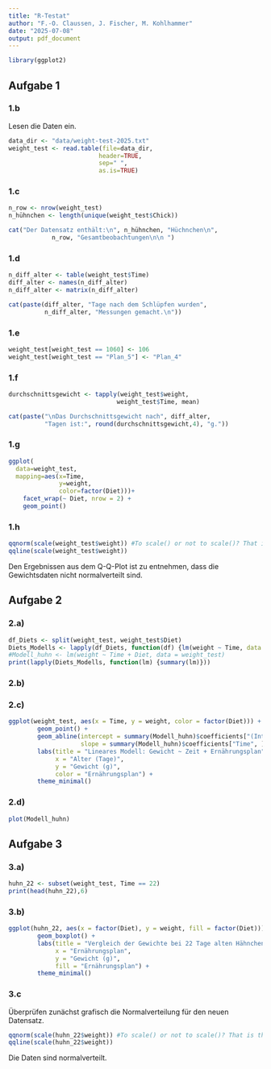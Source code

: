 ---
title: "R-Testat"
author: "F.-O. Claussen, J. Fischer, M. Kohlhammer"
date: "2025-07-08"
output: pdf_document
---

```{r ggplot2}
library(ggplot2)
```

## Aufgabe 1

### 1.b
Lesen die Daten ein.
```{r getData}
data_dir <- "data/weight-test-2025.txt"
weight_test <- read.table(file=data_dir,
                         header=TRUE,
                         sep=" ",
                         as.is=TRUE)
```

### 1.c
```{r countChick}
n_row <- nrow(weight_test)
n_hühnchen <- length(unique(weight_test$Chick))

cat("Der Datensatz enthält:\n", n_hühnchen, "Hüchnchen\n",
            n_row, "Gesamtbeobachtungen\n\n ")
```


### 1.d
```{r countAge}
n_diff_alter <- table(weight_test$Time)
diff_alter <- names(n_diff_alter)
n_diff_alter <- matrix(n_diff_alter)

cat(paste(diff_alter, "Tage nach dem Schlüpfen wurden",
          n_diff_alter, "Messungen gemacht.\n"))
```

### 1.e
```{r korrektur}
weight_test[weight_test == 1060] <- 106
weight_test[weight_test == "Plan_5"] <- "Plan_4"
```

### 1.f
```{r mean_weight}
durchschnittsgewicht <- tapply(weight_test$weight, 
                              weight_test$Time, mean)

cat(paste("\nDas Durchschnittsgewicht nach", diff_alter,
          "Tagen ist:", round(durchschnittsgewicht,4), "g."))
```

### 1.g
```{r aufg1plot}
ggplot(
  data=weight_test,
  mapping=aes(x=Time,
              y=weight,
              color=factor(Diet)))+
    facet_wrap(~ Diet, nrow = 2) +
    geom_point()

```

### 1.h
```{r}
qqnorm(scale(weight_test$weight)) #To scale() or not to scale()? That is the Question.
qqline(scale(weight_test$weight))
```
Den Ergebnissen aus dem Q-Q-Plot ist zu entnehmen, dass die Gewichtsdaten nicht normalverteilt sind.

## Aufgabe 2 

### 2.a)
```{r linModell}
df_Diets <- split(weight_test, weight_test$Diet)
Diets_Modells <- lapply(df_Diets, function(df) {lm(weight ~ Time, data = df)})
#Modell_huhn <- lm(weight ~ Time + Diet, data = weight_test)
print(lapply(Diets_Modells, function(lm) {summary(lm)}))
```

### 2.b)

### 2.c)
```{r linReg}
ggplot(weight_test, aes(x = Time, y = weight, color = factor(Diet))) +
        geom_point() +
        geom_abline(intercept = summary(Modell_huhn)$coefficients["(Intercept)", ][1],
                    slope = summary(Modell_huhn)$coefficients["Time", ][1]) +
        labs(title = "Lineares Modell: Gewicht ~ Zeit + Ernährungsplan",
             x = "Alter (Tage)",
             y = "Gewicht (g)",
             color = "Ernährungsplan") +
        theme_minimal()
```
### 2.d)
```{r diagGraf}
plot(Modell_huhn)
```


## Aufgabe 3

### 3.a)
```{r}
huhn_22 <- subset(weight_test, Time == 22)
print(head(huhn_22),6)
```

### 3.b) 

```{r boxPlot}
ggplot(huhn_22, aes(x = factor(Diet), y = weight, fill = factor(Diet))) +
        geom_boxplot() +
        labs(title = "Vergleich der Gewichte bei 22 Tage alten Hähnchen",
             x = "Ernährungsplan",
             y = "Gewicht (g)",
             fill = "Ernährungsplan") +
        theme_minimal()
```

### 3.c
Überprüfen zunächst grafisch die Normalverteilung für den neuen Datensatz.
```{r qqPlot3}
qqnorm(scale(huhn_22$weight)) #To scale() or not to scale()? That is the Question.
qqline(scale(huhn_22$weight))
```
Die Daten sind normalverteilt.
